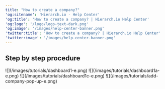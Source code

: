 ```yaml
---
title: "How to create a company?"
'og:sitename': 'Hierarch.io - Help Center'
'og:title': 'How to create a company? | Hierarch.io Help Center'
'og:logo': '/logo/logo-text-dark.png'
'og:image': '/images/help-center-banner.png'
'twitter:title': 'How to create a company? | Hierarch.io Help Center'
'twitter:image': '/images/help-center-banner.png'
---
```


## Step by step procedure

<Steps>
  <Step title="Go to &#x22;Dashboard&#x22;">
    ![](/images/tutorials/dashboard1-e.png)
  </Step>

  <Step title="Click the &#x22;Setup your first company&#x22;, if you don't have a company yet.">
    ![](/images/tutorials/dashboard1a-e.png)
  </Step>

  <Step title="Or click the &#x22;Add Company&#x22; button if you already have a company.">
    ![](/images/tutorials/dashboard1c-e.png)
  </Step>

  <Step title="A pop-up will appear, fill out the information. Then press &#x22;Submit&#x22;">
    ![](/images/tutorials/add-company-pop-up-e.png)
  </Step>
</Steps>